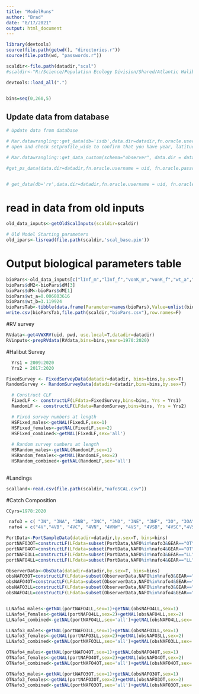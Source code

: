 ```yaml
---
title: "ModelRuns"
author: "Brad"
date: "8/17/2021"
output: html_document
---
```


```r
library(devtools)
source(file.path(getwd(), "directories.r"))
source(file.path(wd, "passwords.r")) 

scaldir<-file.path(datadir,"scal")
#scaldir<-"R:/Science/Population Ecology Division/Shared/Atlantic Halibut/Assessments & Updates/2021 Framework/Data/Model Inputs"

devtools::load_all(".")


bins=seq(0,260,5)


```


## Update data from database 

```r


# Update data from database 

# Mar.datawrangling::get_data(db='isdb',data.dir=datadir,fn.oracle.username = uid, fn.oracle.password = pwd, fn.oracle.dsn = 'ptran',usepkg='roracle',force.extract=T)
# open and check setprofile_wide to confirm that you have year, latitude & longitude

# Mar.datawrangling::get_data_custom(schema="observer", data.dir = datadir, tables = c("ISFISHLENGTHS","ISSAMPLES"), usepkg = "roracle", fn.oracle.dsn= "PTRAN", fn.oracle.username=uid, fn.oracle.password =pwd)

#get_ps_data(data.dir=datadir,fn.oracle.username = uid, fn.oracle.password = pwd, fn.oracle.dsn = 'ptran',usepkg='roracle',force.extract=T)


# get_data(db='rv',data.dir=datadir,fn.oracle.username = uid, fn.oracle.password = pwd, fn.oracle.dsn = 'ptran',usepkg='roracle',force.extract=T)


```


# read in data from old inputs

```r
old_data_inputs<-getOldScalInputs(scaldir=scaldir)

# Old Model Starting parameters
old_ipars<-lisread(file.path(scaldir,'scal_base.pin'))

```



# Output biological parameters table
```r
bioPars<-old_data_inputs[c("lInf_m","lInf_f","vonK_m","vonK_f","wt_a","wt_b","aMat_50","aMat_95","prior_initM","dM")]
bioPars$dM2<-bioPars$dM[3]
bioPars$dM<-bioPars$dM[1]
bioPars$wt_a=0.006803616
bioPars$wt_b=3.119924
bioParsTab<-tibble(data.frame(Parameter=names(bioPars),Value=unlist(bioPars)))
write.csv(bioParsTab,file.path(scaldir,"bioPars.csv"),row.names=F)

```

#RV survey

```r

RVdata<-get4VWXRV(uid, pwd, use.local=T,datadir=datadir)
RVinputs<-prepRVdata(RVdata,bins=bins,years=1970:2020)

```



#Halibut Survey
```r
  Yrs1 = 2009:2020        
  Yrs2 = 2017:2020        

FixedSurvey <- FixedSurveyData(datadir=datadir, bins=bins,by.sex=T)
RandomSurvey <- RandomSurveyData(datadir=datadir,bins=bins,by.sex=T)

  # Construct CLF
  FixedLF <- constructLF(LFdata=FixedSurvey,bins=bins, Yrs = Yrs1)
  RandomLF <- constructLF(LFdata=RandomSurvey,bins=bins, Yrs = Yrs2)

  # Fixed survey numbers at length    
  HSFixed_males<-getNAL(FixedLF,sex=1)
  HSFixed_females<-getNAL(FixedLF,sex=2)
  HSFixed_combined<-getNAL(FixedLF,sex='all')
  
  # Random survey numbers at length    
  HSRandom_males<-getNAL(RandomLF,sex=1)
  HSRandom_females<-getNAL(RandomLF,sex=2)
  HSRandom_combined<-getNAL(RandomLF,sex='all')
  

```

#Landings
```r
scalland<-read.csv(file.path(scaldir,"nafoSCAL.csv"))
```

#Catch Composition
```r
CCyrs=1978:2020

 nafo3 = c( "3N", "3NA", "3NB", "3NC", "3ND", "3NE", "3NF", "3O", "3OA", "3OC", "3OD", "3OE", "3PN", "3PS", "3U")
 nafo4 = c("4V","4VB", "4VC", "4VN", "4VNW", "4VS", "4VSB", "4VSC","4VSW","4VW","4VX", "4W", "4WD", "4WE", "4WF", "4WG", "4WH", "4WJ", "4WK", "4WL", "4WM","4WX","4XMNOPQ", "4X", "4XL", "4XM", "4XN", "4XO", "4XP", "4XQ", "4XR", "4XU", "4XS", "4XRS", "5YB", "5ZJ", "5ZM", "5ZN","5ZEJ")

PortData<-PortSampleData(datadir=datadir,by.sex=T, bins=bins)
portNAFO3OT=constructLF(LFdata=subset(PortData,NAFO%in%nafo3&GEAR=="OT"),bins=bins, Yrs = CCyrs)
portNAFO4OT=constructLF(LFdata=subset(PortData,NAFO%in%nafo4&GEAR=="OT"),bins=bins, Yrs = CCyrs)
portNAFO3LL=constructLF(LFdata=subset(PortData,NAFO%in%nafo3&GEAR=="LL"),bins=bins, Yrs = CCyrs)
portNAFO4LL=constructLF(LFdata=subset(PortData,NAFO%in%nafo4&GEAR=="LL"),bins=bins, Yrs = CCyrs)

ObserverData<-ObsData(datadir=datadir,by.sex=T, bins=bins)
obsNAFO3OT=constructLF(LFdata=subset(ObserverData,NAFO%in%nafo3&GEAR=="OT"),bins=bins, Yrs = CCyrs)
obsNAFO4OT=constructLF(LFdata=subset(ObserverData,NAFO%in%nafo4&GEAR=="OT"),bins=bins, Yrs = CCyrs)
obsNAFO3LL=constructLF(LFdata=subset(ObserverData,NAFO%in%nafo3&GEAR=="LL"),bins=bins, Yrs = CCyrs)
obsNAFO4LL=constructLF(LFdata=subset(ObserverData,NAFO%in%nafo4&GEAR=="LL"),bins=bins, Yrs = CCyrs)


LLNafo4_males<-getNAL(portNAFO4LL,sex=1)+getNAL(obsNAFO4LL,sex=1)
LLNafo4_females<-getNAL(portNAFO4LL,sex=2)+getNAL(obsNAFO4LL,sex=2)
LLNafo4_combined<-getNAL(portNAFO4LL,sex='all')+getNAL(obsNAFO4LL,sex='all')

LLNafo3_males<-getNAL(portNAFO3LL,sex=1)+getNAL(obsNAFO3LL,sex=1)
LLNafo3_females<-getNAL(portNAFO3LL,sex=2)+getNAL(obsNAFO3LL,sex=2)
LLNafo3_combined<-getNAL(portNAFO3LL,sex='all')+getNAL(obsNAFO3LL,sex='all')

OTNafo4_males<-getNAL(portNAFO4OT,sex=1)+getNAL(obsNAFO4OT,sex=1)
OTNafo4_females<-getNAL(portNAFO4OT,sex=2)+getNAL(obsNAFO4OT,sex=2)
OTNafo4_combined<-getNAL(portNAFO4OT,sex='all')+getNAL(obsNAFO4OT,sex='all')

OTNafo3_males<-getNAL(portNAFO3OT,sex=1)+getNAL(obsNAFO3OT,sex=1)
OTNafo3_females<-getNAL(portNAFO3OT,sex=2)+getNAL(obsNAFO3OT,sex=2)
OTNafo3_combined<-getNAL(portNAFO3OT,sex='all')+getNAL(obsNAFO3OT,sex='all')

```

